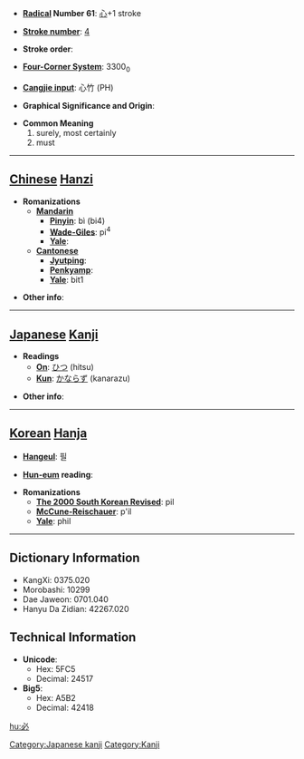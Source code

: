 * '''[[Wiktionary:Chinese radical index| Radical]] Number 61''': [[Wiktionary:Chinese radical index 心|心]]+1 stroke

* '''[[Wiktionary:Chinese total strokes index|Stroke number]]''': [[Wiktionary:Chinese total strokes index 4|4]]

* '''Stroke order''': 

* '''[[Wiktionary:Chinese four corner index|Four-Corner System]]''': 3300<sub>0</sub>

* '''[[Wiktionary:Chinese Cangjie index|Cangjie input]]''': 心竹 (PH)

* '''Graphical Significance and Origin''': 

* '''Common Meaning'''
*#surely, most certainly
*# must


----

== [[Chinese]] [[Hanzi]] ==

* '''Romanizations'''
** '''[[Mandarin]]'''
*** '''[[Pinyin]]''': bì (bi4)
*** '''[[Wade-Giles]]''': pi<sup>4</sup>
*** '''[[Yale]]''': 
** '''[[Cantonese]]'''
*** '''[[Jyutping]]''':
*** '''[[Penkyamp]]''': 
*** '''[[Yale]]''': bit1

* '''Other info''': 

----

== [[Japanese]] [[Kanji]] ==

* '''Readings'''
** '''[[On]]''': [[ひつ]] (hitsu)
** '''[[Kun]]''': [[かならず]] (kanarazu)

* '''Other info''':  

----

== [[Korean]] [[Hanja]] ==

* '''[[Hangeul]]''': 필

* '''[[Hun-eum]] reading''': 

* '''Romanizations'''
** '''[[The 2000 South Korean Revised Romanization|The 2000 South Korean Revised]]''': pil
** '''[[McCune-Reischauer]]''': p'il
** '''[[Yale]]''': phil

----

== Dictionary Information ==

* KangXi: 0375.020
* Morobashi: 10299
* Dae Jaweon: 0701.040
* Hanyu Da Zidian: 42267.020

== Technical Information ==

* '''Unicode''':
** Hex: 5FC5
** Decimal: 24517
* '''Big5''':
** Hex: A5B2
** Decimal: 42418

[[Category:Japanese kanji]]
[[Category:Kanji]]

[[hu:必]]